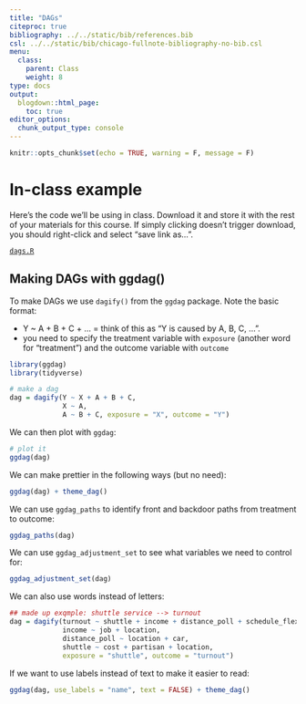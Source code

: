 ```yaml
---
title: "DAGs"
citeproc: true
bibliography: ../../static/bib/references.bib
csl: ../../static/bib/chicago-fullnote-bibliography-no-bib.csl
menu: 
  class:
    parent: Class
    weight: 8
type: docs
output:
  blogdown::html_page:
    toc: true
editor_options: 
  chunk_output_type: console
---
```



```r
knitr::opts_chunk$set(echo = TRUE, warning = F, message = F)
```


# In-class example

Here's the code we'll be using in class. Download it and store it with the rest of your materials for this course. If simply clicking doesn't trigger download, you should right-click and select "save link as...". 

[<i class="fas fa-file-archive"></i> `dags.R`](/files/dags.R)


## Making DAGs with ggdag()


To make DAGs we use `dagify()` from the `ggdag` package. Note the basic format: 

- Y ~ A + B + C + ... = think of this as "Y is caused by A, B, C, ...". 
- you need to specify the treatment variable with `exposure` (another word for "treatment") and the outcome variable with `outcome`


```r
library(ggdag)
library(tidyverse)

# make a dag
dag = dagify(Y ~ X + A + B + C, 
             X ~ A, 
             A ~ B + C, exposure = "X", outcome = "Y")
```


We can then plot with `ggdag`:

```r
# plot it
ggdag(dag)
```


We can make prettier in the following ways (but no need): 

```r
ggdag(dag) + theme_dag()
```


We can use `ggdag_paths` to identify front and backdoor paths from treatment to outcome: 
```r
ggdag_paths(dag)
```


We can use `ggdag_adjustment_set` to see what variables we need to control for: 

```r
ggdag_adjustment_set(dag)
```



We can also use words instead of letters:

```r
## made up exqmple: shuttle service --> turnout
dag = dagify(turnout ~ shuttle + income + distance_poll + schedule_flex, 
             income ~ job + location, 
             distance_poll ~ location + car, 
             shuttle ~ cost + partisan + location, 
             exposure = "shuttle", outcome = "turnout")
```


If we want to use labels instead of text to make it easier to read: 

```r
ggdag(dag, use_labels = "name", text = FALSE) + theme_dag()
```

